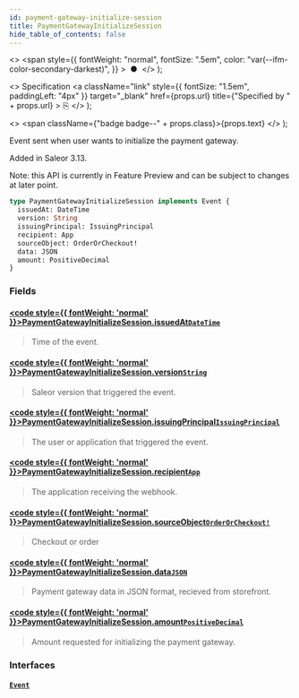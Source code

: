 ```yaml
---
id: payment-gateway-initialize-session
title: PaymentGatewayInitializeSession
hide_table_of_contents: false
---
```


  <>
    <span
      style={{
        fontWeight: "normal",
        fontSize: ".5em",
        color: "var(--ifm-color-secondary-darkest)",
      }}
    >
      &nbsp;●&nbsp;
    </span>
  </>
);

  <>
    Specification
    <a
      className="link"
      style={{ fontSize: "1.5em", paddingLeft: "4px" }}
      target="\_blank"
      href={props.url}
      title={"Specified by " + props.url}
    >
      ⎘
    </a>
  </>
);

  <>
    <span className={"badge badge--" + props.class}>{props.text}</span>
  </>
);

Event sent when user wants to initialize the payment gateway.

Added in Saleor 3.13.

Note: this API is currently in Feature Preview and can be subject to changes at later point.

```graphql
type PaymentGatewayInitializeSession implements Event {
  issuedAt: DateTime
  version: String
  issuingPrincipal: IssuingPrincipal
  recipient: App
  sourceObject: OrderOrCheckout!
  data: JSON
  amount: PositiveDecimal
}
```

### Fields

#### [<code style={{ fontWeight: 'normal' }}>PaymentGatewayInitializeSession.<b>issuedAt</b></code>](#)<Bullet />[`DateTime`](../../../api-reference/miscellaneous/scalars/date-time) <Badge class="secondary" text="scalar"/> <Badge class="secondary" text="miscellaneous"/>

> Time of the event.

#### [<code style={{ fontWeight: 'normal' }}>PaymentGatewayInitializeSession.<b>version</b></code>](#)<Bullet />[`String`](../../../api-reference/miscellaneous/scalars/string) <Badge class="secondary" text="scalar"/> <Badge class="secondary" text="miscellaneous"/>

> Saleor version that triggered the event.

#### [<code style={{ fontWeight: 'normal' }}>PaymentGatewayInitializeSession.<b>issuingPrincipal</b></code>](#)<Bullet />[`IssuingPrincipal`](../../../api-reference/miscellaneous/unions/issuing-principal) <Badge class="secondary" text="union"/> <Badge class="secondary" text="miscellaneous"/>

> The user or application that triggered the event.

#### [<code style={{ fontWeight: 'normal' }}>PaymentGatewayInitializeSession.<b>recipient</b></code>](#)<Bullet />[`App`](../../../api-reference/apps/objects/app) <Badge class="secondary" text="object"/> <Badge class="secondary" text="apps"/>

> The application receiving the webhook.

#### [<code style={{ fontWeight: 'normal' }}>PaymentGatewayInitializeSession.<b>sourceObject</b></code>](#)<Bullet />[`OrderOrCheckout!`](../../../api-reference/miscellaneous/unions/order-or-checkout) <Badge class="secondary" text="non-null"/> <Badge class="secondary" text="union"/> <Badge class="secondary" text="miscellaneous"/>

> Checkout or order

#### [<code style={{ fontWeight: 'normal' }}>PaymentGatewayInitializeSession.<b>data</b></code>](#)<Bullet />[`JSON`](../../../api-reference/miscellaneous/scalars/json) <Badge class="secondary" text="scalar"/> <Badge class="secondary" text="miscellaneous"/>

> Payment gateway data in JSON format, recieved from storefront.

#### [<code style={{ fontWeight: 'normal' }}>PaymentGatewayInitializeSession.<b>amount</b></code>](#)<Bullet />[`PositiveDecimal`](../../../api-reference/miscellaneous/scalars/positive-decimal) <Badge class="secondary" text="scalar"/> <Badge class="secondary" text="miscellaneous"/>

> Amount requested for initializing the payment gateway.

### Interfaces

#### [`Event`](../../../api-reference/miscellaneous/interfaces/event) <Badge class="secondary" text="interface"/> <Badge class="secondary" text="miscellaneous"/>

>
